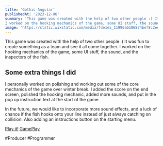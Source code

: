 ```yaml
---
title: 'Gothic Angular'
publishedAt: '2023-12-06'
summary: 'This game was created with the help of two other people :) It was fun to create something as a team and see it all come together. 
I worked on the hooking mechanics of the game, some UI stuff, the sound, and the inspectors of the fish.'
image: 'https://static.wixstatic.com/media/fde1e5_11990a5106874bef8c2ee155fda240ef~mv2.gif'
---
```


This game was created with the help of two other people :) It was fun to create something as a team and see it all come together. I worked on the hooking mechanics of the game, some UI stuff, the sound, and the inspectors of the fish.

## Some extra things I did

I personally worked on polishing and working out some of the core mechanics of the game over winter break. I added the score on the end screen, polished the hooking mechanic, added more sounds, and put in the pop up instruction text at the start of the game.

In the future, we would like to incorporate more sound effects, and a luck of chance if the fish hooks onto your line instead of just always catching on collision. Also adding an instructions button on the starting menu.

[Play it!](https://magpie0.itch.io/gothic-angular)
[GamePlay](https://img.itch.zone/aW1nLzE0MzMxMDQ0LnBuZw==/347x500/rPeOAl.png)

#Producer #Programmer